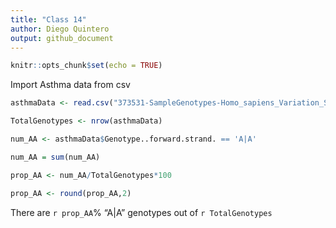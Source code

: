 ```yaml
---
title: "Class 14"
author: Diego Quintero
output: github_document
---
```


```r
knitr::opts_chunk$set(echo = TRUE)
```
Import Asthma data from csv

```r
asthmaData <- read.csv("373531-SampleGenotypes-Homo_sapiens_Variation_Sample_rs8067378.csv")

```

```r
TotalGenotypes <- nrow(asthmaData)

num_AA <- asthmaData$Genotype..forward.strand. == 'A|A'

num_AA = sum(num_AA)
```

```r
prop_AA <- num_AA/TotalGenotypes*100

prop_AA <- round(prop_AA,2)
```

There are `r prop_AA`% "A|A" genotypes out of `r TotalGenotypes` 